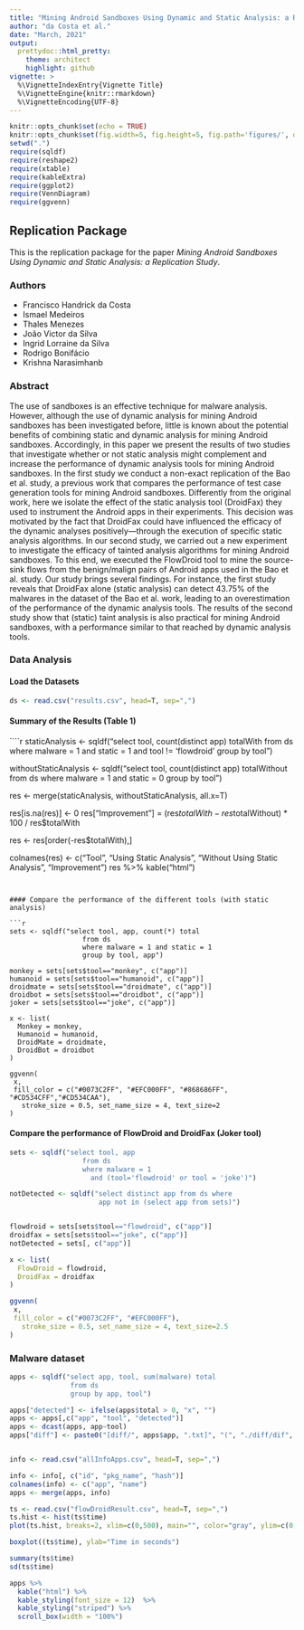 ```yaml
---
title: "Mining Android Sandboxes Using Dynamic and Static Analysis: a Replication Study" 
author: "da Costa et al."
date: "March, 2021"
output:
  prettydoc::html_pretty:
    theme: architect
    highlight: github
vignette: >
  %\VignetteIndexEntry{Vignette Title}
  %\VignetteEngine{knitr::rmarkdown}
  %\VignetteEncoding{UTF-8}
---
```


```r
knitr::opts_chunk$set(echo = TRUE)
knitr::opts_chunk$set(fig.width=5, fig.height=5, fig.path='figures/', dev=c('png', 'pdf'))
setwd(".")
require(sqldf)
require(reshape2)
require(xtable)
require(kableExtra)
require(ggplot2)
require(VennDiagram)
require(ggvenn)
```

## Replication Package

This is the replication package for the paper *Mining Android Sandboxes Using Dynamic and Static Analysis: a
Replication Study*. 

### Authors

   * Francisco Handrick da Costa
   * Ismael Medeiros
   * Thales Menezes
   * João Victor da Silva
   * Ingrid Lorraine da Silva
   * Rodrigo Bonifácio
   * Krishna Narasimhanb
  
### Abstract

The use of sandboxes is an effective technique for malware analysis. However, although the use of dynamic
analysis for mining Android sandboxes has been investigated before, little is known about the potential
benefits of combining static and dynamic analysis for mining Android sandboxes. Accordingly, in this paper
we present the results of two studies that investigate whether or not static analysis might complement and
increase the performance of dynamic analysis tools for mining Android sandboxes. In the first study we
conduct a non-exact replication of the Bao et al. study, a previous work that compares the performance
of test case generation tools for mining Android sandboxes. Differently from the original work, here we
isolate the effect of the static analysis tool (DroidFax) they used to instrument the Android apps in their
experiments. This decision was motivated by the fact that DroidFax could have influenced the efficacy of
the dynamic analyses positively—through the execution of specific static analysis algorithms. In our second
study, we carried out a new experiment to investigate the efficacy of tainted analysis algorithms for mining
Android sandboxes. To this end, we executed the FlowDroid tool to mine the source-sink flows from the
benign/malign pairs of Android apps used in the Bao et al. study. Our study brings several findings. For
instance, the first study reveals that DroidFax alone (static analysis) can detect 43.75% of the malwares in
the dataset of the Bao et al. work, leading to an overestimation of the performance of the dynamic analysis
tools. The results of the second study show that (static) taint analysis is also practical for mining Android
sandboxes, with a performance similar to that reached by dynamic analysis tools.

### Data Analysis

#### Load the Datasets

```r
ds <- read.csv("results.csv", head=T, sep=",")
```


#### Summary of the Results (**Table 1**)

````r
staticAnalysis <- sqldf("select tool, count(distinct app) totalWith
                        from ds 
                        where malware = 1 and static = 1 and tool != 'flowdroid'
                        group by tool")

withoutStaticAnalysis <-  sqldf("select tool, count(distinct app) totalWithout
                                  from ds 
                                  where malware = 1 and static = 0
                                  group by tool")

res <- merge(staticAnalysis, withoutStaticAnalysis, all.x=T)

res[is.na(res)] <- 0
res["Improvement"] = (res$totalWith  - res$totalWithout) * 100 / res$totalWith 

res <- res[order(-res$totalWith),]

colnames(res) <- c("Tool", "Using Static Analysis",	"Without Using Static Analysis", "Improvement")
res %>% kable("html") 
```


#### Compare the performance of the different tools (with static analysis)

```r
sets <- sqldf("select tool, app, count(*) total 
                  from ds 
                  where malware = 1 and static = 1
                  group by tool, app")

monkey = sets[sets$tool=="monkey", c("app")]
humanoid = sets[sets$tool=="humanoid", c("app")]
droidmate = sets[sets$tool=="droidmate", c("app")]
droidbot = sets[sets$tool=="droidbot", c("app")]
joker = sets[sets$tool=="joke", c("app")]

x <- list(
  Monkey = monkey,
  Humanoid = humanoid, 
  DroidMate = droidmate,
  DroidBot = droidbot
)

ggvenn(
 x,
 fill_color = c("#0073C2FF", "#EFC000FF", "#868686FF", "#CD534CFF","#CD534CAA"),
   stroke_size = 0.5, set_name_size = 4, text_size=2
)
```


#### Compare the performance of FlowDroid and DroidFax (Joker tool)

```r
sets <- sqldf("select tool, app 
                  from ds 
                  where malware = 1 
                    and (tool='flowdroid' or tool = 'joke')")

notDetected <- sqldf("select distinct app from ds where 
                      app not in (select app from sets)")


flowdroid = sets[sets$tool=="flowdroid", c("app")]
droidfax = sets[sets$tool=="joke", c("app")]
notDetected = sets[, c("app")]

x <- list(
  FlowDroid = flowdroid,
  DroidFax = droidfax
)

ggvenn(
 x,
 fill_color = c("#0073C2FF", "#EFC000FF"),
   stroke_size = 0.5, set_name_size = 4, text_size=2.5
)

```

### Malware dataset

```r
apps <- sqldf("select app, tool, sum(malware) total
               from ds 
               group by app, tool")

apps["detected"] <- ifelse(apps$total > 0, "x", "")
apps <- apps[,c("app", "tool", "detected")]
apps <- dcast(apps, app~tool)
apps["diff"] <- paste0("[diff/", apps$app, ".txt]", "(", "./diff/dif", gsub("-", "_", toupper(apps$app)), ".txt", ")")


info <- read.csv("allInfoApps.csv", head=T, sep=",")

info <- info[, c("id", "pkg_name", "hash")]
colnames(info) <- c("app", "name")
apps <- merge(apps, info)
```

```r
ts <- read.csv("flowDroidResult.csv", head=T, sep=",")
ts.hist <- hist(ts$time)
plot(ts.hist, breaks=2, xlim=c(0,500), main="", color="gray", ylim=c(0,100), xlab="Time (seconds)")

boxplot((ts$time), ylab="Time in seconds")

summary(ts$time)
sd(ts$time)

```


```r
apps %>%
  kable("html") %>%
  kable_styling(font_size = 12)  %>% 
  kable_styling("striped") %>% 
  scroll_box(width = "100%")

```
